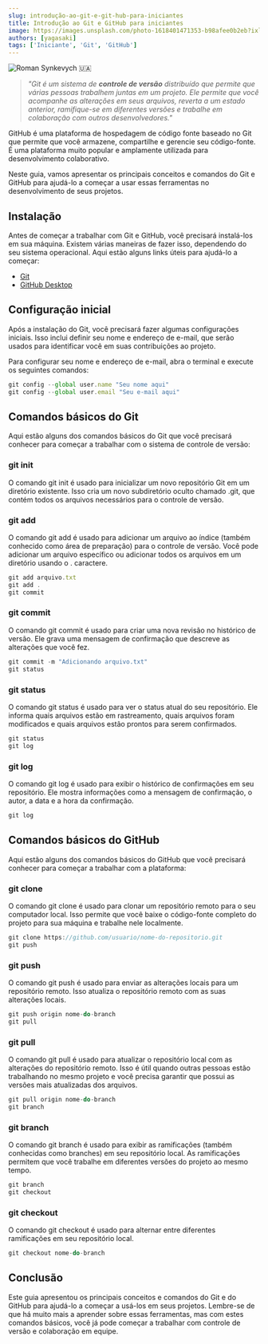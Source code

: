 ```yaml
---
slug: introdução-ao-git-e-git-hub-para-iniciantes
title: Introdução ao Git e GitHub para iniciantes
image: https://images.unsplash.com/photo-1618401471353-b98afee0b2eb?ixlib=rb-4.0.3&ixid=MnwxMjA3fDB8MHxwaG90by1wYWdlfHx8fGVufDB8fHx8&auto=format&fit=crop&w=1188&q=80
authors: [yagasaki]
tags: ['Iniciante', 'Git', 'GitHub']
---
```


![](https://images.unsplash.com/photo-1618401471353-b98afee0b2eb?ixlib=rb-4.0.3&ixid=MnwxMjA3fDB8MHxwaG90by1wYWdlfHx8fGVufDB8fHx8&auto=format&fit=crop&w=1188&q=80 "Roman Synkevych 🇺🇦")

> _"Git é um sistema de **controle de versão** distribuído que permite que várias pessoas trabalhem juntas em um projeto. Ele permite que você acompanhe as alterações em seus arquivos, reverta a um estado anterior, ramifique-se em diferentes versões e trabalhe em colaboração com outros desenvolvedores."_

GitHub é uma plataforma de hospedagem de código fonte baseado no Git que permite que você armazene, compartilhe e gerencie seu código-fonte. É uma plataforma muito popular e amplamente utilizada para desenvolvimento colaborativo.

Neste guia, vamos apresentar os principais conceitos e comandos do Git e GitHub para ajudá-lo a começar a usar essas ferramentas no desenvolvimento de seus projetos.

<!--truncate-->

## Instalação
Antes de começar a trabalhar com Git e GitHub, você precisará instalá-los em sua máquina. Existem várias maneiras de fazer isso, dependendo do seu sistema operacional. Aqui estão alguns links úteis para ajudá-lo a começar:

- [Git](https://git-scm.com/downloads?ref=yagasaki.dev/blog)
- [GitHub Desktop](https://desktop.github.com?ref=yagasaki.dev/blog)

## Configuração inicial

Após a instalação do Git, você precisará fazer algumas configurações iniciais. Isso inclui definir seu nome e endereço de e-mail, que serão usados para identificar você em suas contribuições ao projeto.

Para configurar seu nome e endereço de e-mail, abra o terminal e execute os seguintes comandos:

```TypeScript
git config --global user.name "Seu nome aqui"
git config --global user.email "Seu e-mail aqui"
```

## Comandos básicos do Git
Aqui estão alguns dos comandos básicos do Git que você precisará conhecer para começar a trabalhar com o sistema de controle de versão:

### git init
O comando git init é usado para inicializar um novo repositório Git em um diretório existente. Isso cria um novo subdiretório oculto chamado .git, que contém todos os arquivos necessários para o controle de versão.

### git add

O comando git add é usado para adicionar um arquivo ao índice (também conhecido como área de preparação) para o controle de versão. Você pode adicionar um arquivo específico ou adicionar todos os arquivos em um diretório usando o . caractere.

```TypeScript
git add arquivo.txt
git add .
git commit
```
### git commit
O comando git commit é usado para criar uma nova revisão no histórico de versão. Ele grava uma mensagem de confirmação que descreve as alterações que você fez.

```TypeScript
git commit -m "Adicionando arquivo.txt"
git status
```
### git status

O comando git status é usado para ver o status atual do seu repositório. Ele informa quais arquivos estão em rastreamento, quais arquivos foram modificados e quais arquivos estão prontos para serem confirmados.

```TypeScript
git status
git log
```
### git log
O comando git log é usado para exibir o histórico de confirmações em seu repositório. Ele mostra informações como a mensagem de confirmação, o autor, a data e a hora da confirmação.

```TypeScript
git log
```

## Comandos básicos do GitHub
Aqui estão alguns dos comandos básicos do GitHub que você precisará conhecer para começar a trabalhar com a plataforma:

### git clone

O comando git clone é usado para clonar um repositório remoto para o seu computador local. Isso permite que você baixe o código-fonte completo do projeto para sua máquina e trabalhe nele localmente.

```TypeScript
git clone https://github.com/usuario/nome-do-repositorio.git
git push
```

### git push

O comando git push é usado para enviar as alterações locais para um repositório remoto. Isso atualiza o repositório remoto com as suas alterações locais.

```TypeScript
git push origin nome-do-branch
git pull
```
### git pull

O comando git pull é usado para atualizar o repositório local com as alterações do repositório remoto. Isso é útil quando outras pessoas estão trabalhando no mesmo projeto e você precisa garantir que possui as versões mais atualizadas dos arquivos.

```TypeScript
git pull origin nome-do-branch
git branch
```
### git branch 

O comando git branch é usado para exibir as ramificações (também conhecidas como branches) em seu repositório local. As ramificações permitem que você trabalhe em diferentes versões do projeto ao mesmo tempo.

```TypeScript
git branch
git checkout
```
### git checkout 

O comando git checkout é usado para alternar entre diferentes ramificações em seu repositório local.

```TypeScript
git checkout nome-do-branch
```

## Conclusão

Este guia apresentou os principais conceitos e comandos do Git e do GitHub para ajudá-lo a começar a usá-los em seus projetos. Lembre-se de que há muito mais a aprender sobre essas ferramentas, mas com estes comandos básicos, você já pode começar a trabalhar com controle de versão e colaboração em equipe.